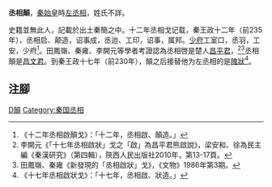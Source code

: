 '''丞相顛'''，[[秦始皇|秦始皇]]時[[左丞相|左丞相]]，姓氏不詳。

史籍並無此人，記載於出土秦簡之中。十二年丞相戈记载，秦王政十二年（前235年），丞相启、颠造，诏事成，丞迨、工印，诏事，属邦。[[少府|少府]]工室口，丞羽，工安，少府<ref>《十二年丞相啟顛戈》：「十二年，丞相啟、顛造。」</ref>。田鳳嶺、秦雍、李開元等學者考證認為丞相啓是楚人[[昌平君|昌平君]]，<ref>李開元《「十七年丞相啟狀」戈之「啟」為昌平君熊啟說》，梁安和、徐為民主編《秦漢研究》（第四輯），陝西人民出版社2010年，第13-17頁。</ref><ref>田鳳嶺、秦雍《新發現的「丞相啟狀」戈》，《文物》1986年第3期。</ref>丞相顛是[[昌文君|昌文君]]。到秦王政十七年（前230年），顛之后接替他为左丞相的是[[隗狀|隗狀]]<ref>《十七年丞相啟狀戈》：「十七年，丞相啟、狀造。」</ref>。

== 注腳 ==
<references/>

{{秦朝丞相}}

[[Category:秦朝政治人物|D顛]]
[[Category:秦国丞相|Category:秦国丞相]]